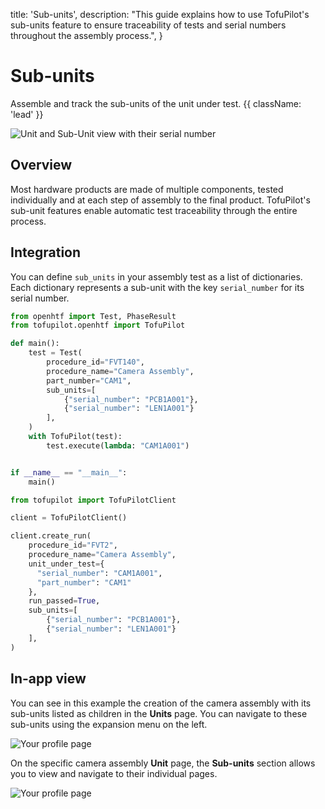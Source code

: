   title: 'Sub-units',
  description:
    "This guide explains how to use TofuPilot's sub-units feature to ensure traceability of tests and serial numbers throughout the assembly process.",
}

# Sub-units
Assemble and track the sub-units of the unit under test. {{ className: 'lead' }}

<Image
  src="/subunits-header.png"
  alt="Unit and Sub-Unit view with their serial number"
/>


## Overview
Most hardware products are made of multiple components, tested individually and at each step of assembly to the final product. TofuPilot's sub-unit features enable automatic test traceability through the entire process.


## Integration

You can define `sub_units` in your assembly test as a list of dictionaries. Each dictionary represents a sub-unit with the key `serial_number` for its serial number.

<CodeGroup>

```python {{ title: 'OpenHTF'}}
from openhtf import Test, PhaseResult
from tofupilot.openhtf import TofuPilot

def main():
    test = Test(
        procedure_id="FVT140",
        procedure_name="Camera Assembly",
        part_number="CAM1",
        sub_units=[
            {"serial_number": "PCB1A001"},
            {"serial_number": "LEN1A001"}
        ],
    )
    with TofuPilot(test):
        test.execute(lambda: "CAM1A001")


if __name__ == "__main__":
    main()

```

```python {{ title: 'Python'}}
from tofupilot import TofuPilotClient

client = TofuPilotClient()

client.create_run(
    procedure_id="FVT2",
    procedure_name="Camera Assembly",
    unit_under_test={
      "serial_number": "CAM1A001",
      "part_number": "CAM1"
    },
    run_passed=True,
    sub_units=[
        {"serial_number": "PCB1A001"},
        {"serial_number": "LEN1A001"}
    ],
)
```

</CodeGroup>


## In-app view
You can see in this example the creation of the camera assembly with its sub-units listed as children in the **Units** page. You can navigate to these sub-units using the expansion menu on the left.

<Image
  src="/subunits-page-units.png"
  alt="Your profile page"
/>

On the specific camera assembly **Unit** page, the **Sub-units** section allows you to view and navigate to their individual pages.

<Image
  src="/subunits-page-unit.png"
  alt="Your profile page"
/>
